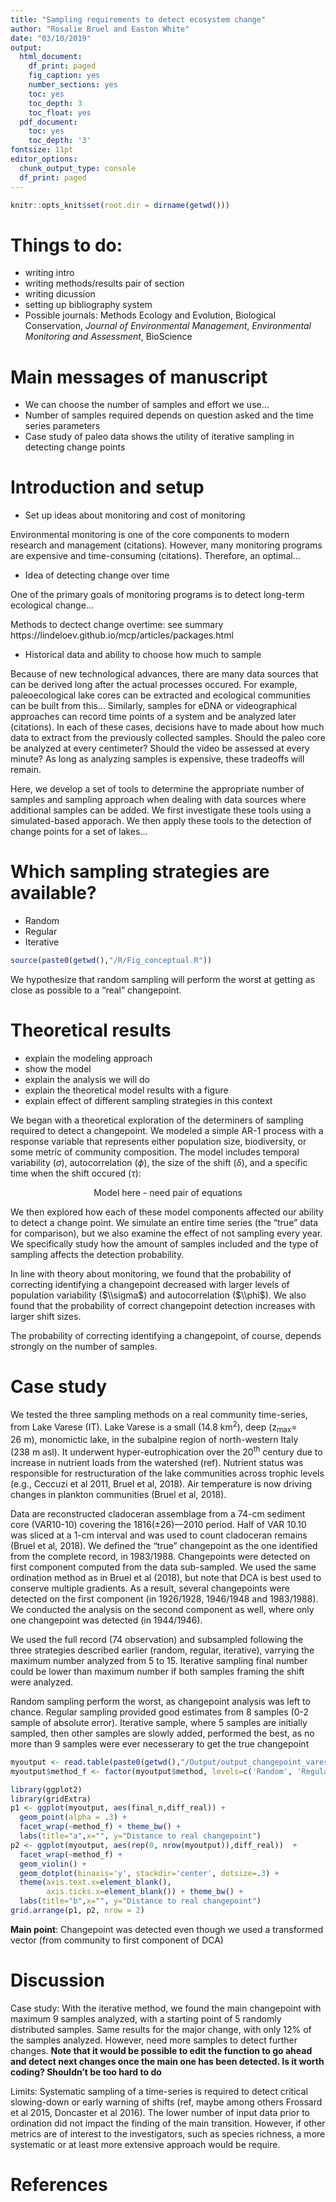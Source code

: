```yaml
---
title: "Sampling requirements to detect ecosystem change"
author: "Rosalie Bruel and Easton White"
date: "03/10/2019"
output:
  html_document:
    df_print: paged
    fig_caption: yes
    number_sections: yes
    toc: yes
    toc_depth: 3
    toc_float: yes
  pdf_document:
    toc: yes
    toc_depth: '3'
fontsize: 11pt
editor_options:
  chunk_output_type: console
  df_print: paged
---
```


```r
knitr::opts_knit$set(root.dir = dirname(getwd()))
```


# Things to do:

- writing intro
- writing methods/results pair of section
- writing dicussion
- setting up bibliography system
- Possible journals: Methods Ecology and Evolution, Biological Conservation, *Journal of Environmental Management*, *Environmental Monitoring and Assessment*, BioScience 

# Main messages of manuscript

- We can choose the number of samples and effort we use...
- Number of samples required depends on question asked and the time series parameters
- Case study of paleo data shows the utility of iterative sampling in detecting change points

# Introduction and setup

- Set up ideas about monitoring and cost of monitoring

Environmental monitoring is one of the core components to modern research and management (citations). However, many monitoring programs are expensive and time-consuming (citations). Therefore, an optimal...

- Idea of detecting change over time

One of the primary goals of monitoring programs is to detect long-term ecological change...

Methods to dectect change overtime: see summary https://lindeloev.github.io/mcp/articles/packages.html

- Historical data and ability to choose how much to sample

Because of new technological advances, there are many data sources that can be derived long after the actual  processes occured. For example, paleoecological lake cores can be extracted and ecological communities can be built from this... Similarly, samples for eDNA or videographical approaches can record time points of a system and be analyzed later (citations). In each of these cases, decisions have to made about how much data to extract from the previously collected samples. Should the paleo core be analyzed at every centimeter? Should the video be assessed at every minute? As long as analyzing samples is expensive, these tradeoffs will remain.

Here, we develop a set of tools to determine the appropriate number of samples and sampling approach when dealing with data sources where additional samples can be added. We first investigate these tools using a simulated-based apporach. We then apply these tools to the detection of change points for a set of lakes...

# Which sampling strategies are available?


- Random
- Regular
- Iterative

```r
source(paste0(getwd(),"/R/Fig_conceptual.R"))

```


We hypothesize  that random sampling will perform the worst at getting as close as possible to a "real" changepoint. 

# Theoretical results

- explain the modeling approach
- show the model
- explain the analysis we will do
- explain the theoretical model results with a figure
- explain effect of different sampling strategies in this context

We began with a theoretical exploration of the determiners of sampling required to detect a changepoint. We modeled a simple AR-1 process with a response variable that represents either population size, biodiversity, or some metric of community composition. The model includes temporal variability ($\sigma$), autocorrelation ($\phi$), the size of the shift ($\delta$), and a specific time when the shift occured ($\tau$):

$$
\mbox{Model here - need pair of equations}
$$

We then explored how each of these model components affected our ability to detect a change point. We simulate an entire time series (the "true" data for comparison), but we also examine the effect of not sampling every year. We specifically study how the amount of samples included and the type of sampling affects the detection probability. 

In line with theory about monitoring, we found that the probability of correcting identifying a changepoint decreased with larger levels of population variability ($\\sigma$) and autocorrelation ($\\phi$). We also found that the probability of correct changepoint detection increases with larger shift sizes. 

The probability of correcting identifying a changepoint, of course, depends strongly on the number of samples. 


# Case study

We tested the three sampling methods on a real community time-series, from Lake Varese (IT). Lake Varese is a small (14.8 km^2^), deep (z<sub>max</sub>= 26 m), monomictic lake, in the subalpine region of north-western Italy (238 m asl). It underwent hyper-eutrophication over the 20^th^ century due to increase in nutrient loads from the watershed (ref). Nutrient status was responsible for restructuration of the lake communities across trophic levels (e.g., Ceccuzi et al 2011, Bruel et al, 2018). Air temperature is now driving changes in plankton communities (Bruel et al, 2018).

Data are reconstructed cladoceran assemblage from a 74-cm sediment core (VAR10-10) covering the 1816(±26)—2010 period. Half of VAR 10.10 was sliced at a 1-cm interval and was used to count cladoceran remains (Bruel et al, 2018). We defined the "true" changepoint as the one identified from the complete record, in 1983/1988. 
Changepoints were detected on first component computed from the data sub-sampled. We used the same ordination method as in Bruel et al (2018), but note that DCA is best used to conserve multiple gradients. As a result, several changepoints were detected on the first component (in 1926/1928, 1946/1948 and 1983/1988). We conducted the analysis on the second component as well, where only one changepoint was detected (in 1944/1946).

We used the full record (74 observation) and subsampled following the three strategies described earlier (random, regular, iterative), varrying the maximum number analyzed from 5 to 15. Iterative sampling final number could be lower than maximum number if both samples framing the shift were analyzed.

Random sampling perform the worst, as changepoint analysis was left to chance. Regular sampling provided good estimates from 8 samples (0-2 sample of absolute error). Iterative sample, where 5 samples are initially sampled, then other samples are slowly added, performed the best, as no more than 9 samples were ever necesserary to get the true changepoint

```r
myoutput <- read.table(paste0(getwd(),"/Output/output_changepoint_varese.txt"))
myoutput$method_f <- factor(myoutput$method, levels=c('Random', 'Regular', 'Iterative'))

```


```r
library(ggplot2)
library(gridExtra)
p1 <- ggplot(myoutput, aes(final_n,diff_real)) + 
  geom_point(alpha = .3) +
  facet_wrap(~method_f) + theme_bw() +
  labs(title="a",x="", y="Distance to real changepoint")
p2 <- ggplot(myoutput, aes(rep(0, nrow(myoutput)),diff_real))  +
  facet_wrap(~method_f) + 
  geom_violin() +
  geom_dotplot(binaxis='y', stackdir='center', dotsize=.3) + 
  theme(axis.text.x=element_blank(),
        axis.ticks.x=element_blank()) + theme_bw() +
  labs(title="b",x="", y="Distance to real changepoint")
grid.arrange(p1, p2, nrow = 2)
```

__Main point__: Changepoint was detected even though we used a transformed vector (from community to first component of DCA) 

# Discussion

Case study: With the iterative method, we found the main changepoint with maximum 9 samples analyzed, with a starting point of 5 randomly distributed samples. Same results for the major change, with only 12% of the samples analyzed. However, need more samples to detect further changes. __Note that it would be possible to edit the function to go ahead and detect next changes once the main one has been detected. Is it worth coding? Shouldn't be too hard to do__


Limits: Systematic sampling of a time-series is required to detect critical slowing-down or early warning of shifts (ref, maybe among others Frossard et al 2015, Doncaster et al 2016). The lower number of input data prior to ordination did not impact the finding of the main transition. However, if other metrics are of interest to the investigators, such as species richness, a more systematic or at least more extensive approach would be require.


# References